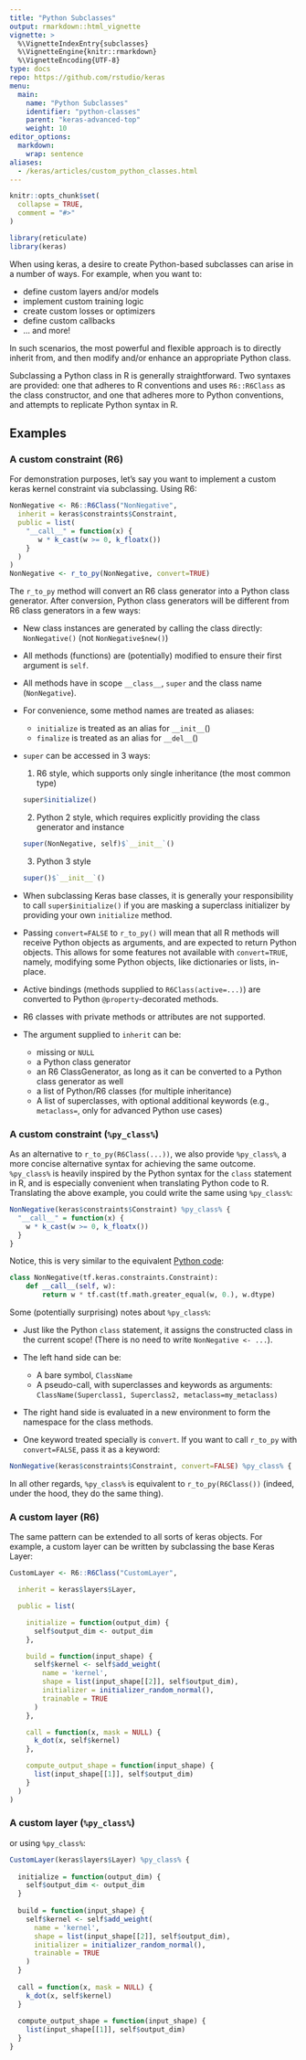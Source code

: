 ```yaml
---
title: "Python Subclasses"
output: rmarkdown::html_vignette
vignette: >
  %\VignetteIndexEntry{subclasses}
  %\VignetteEngine{knitr::rmarkdown}
  %\VignetteEncoding{UTF-8}
type: docs
repo: https://github.com/rstudio/keras
menu:
  main:
    name: "Python Subclasses"
    identifier: "python-classes"
    parent: "keras-advanced-top"
    weight: 10
editor_options:
  markdown:
    wrap: sentence
aliases:
  - /keras/articles/custom_python_classes.html
---
```


```r
knitr::opts_chunk$set(
  collapse = TRUE,
  comment = "#>"
)
```

```r
library(reticulate)
library(keras)
```

When using keras, a desire to create Python-based subclasses can arise in a number of ways.
For example, when you want to:

-   define custom layers and/or models
-   implement custom training logic
-   create custom losses or optimizers
-   define custom callbacks
-   ... and more!

In such scenarios, the most powerful and flexible approach is to directly inherit from, and then modify and/or enhance an appropriate Python class.

Subclassing a Python class in R is generally straightforward.
Two syntaxes are provided: one that adheres to R conventions and uses `R6::R6Class` as the class constructor, and one that adheres more to Python conventions, and attempts to replicate Python syntax in R.

## Examples

### A custom constraint (R6)

For demonstration purposes, let's say you want to implement a custom keras kernel constraint via subclassing.
Using R6:

```r
NonNegative <- R6::R6Class("NonNegative",
  inherit = keras$constraints$Constraint,
  public = list(
    "__call__" = function(x) {
       w * k_cast(w >= 0, k_floatx())
    }
  )
)
NonNegative <- r_to_py(NonNegative, convert=TRUE)
```

The `r_to_py` method will convert an R6 class generator into a Python class generator.
After conversion, Python class generators will be different from R6 class generators in a few ways:

-   New class instances are generated by calling the class directly: `NonNegative()` (not `NonNegative$new()`)

-   All methods (functions) are (potentially) modified to ensure their first argument is `self`.

-   All methods have in scope `__class__`, `super` and the class name (`NonNegative`).

-   For convenience, some method names are treated as aliases:

    -   `initialize` is treated as an alias for `__init__`()
    -   `finalize` is treated as an alias for `__del__`()

-   `super` can be accessed in 3 ways:

    1)  R6 style, which supports only single inheritance (the most common type)

    ``` .r
    super$initialize()
    ```

    2)  Python 2 style, which requires explicitly providing the class generator and instance

    ``` .r
    super(NonNegative, self)$`__init__`()
    ```

    3)  Python 3 style

    ``` .r
    super()$`__init__`()
    ```

-   When subclassing Keras base classes, it is generally your responsibility to call `super$initialize()` if you are masking a superclass initializer by providing your own `initialize` method.

-   Passing `convert=FALSE` to `r_to_py()` will mean that all R methods will receive Python objects as arguments, and are expected to return Python objects.
    This allows for some features not available with `convert=TRUE`, namely, modifying some Python objects, like dictionaries or lists, in-place.

-   Active bindings (methods supplied to `R6Class(active=...)`) are converted to Python `@property`-decorated methods.

-   R6 classes with private methods or attributes are not supported.

-   The argument supplied to `inherit` can be:

    -   missing or `NULL`
    -   a Python class generator
    -   an R6 ClassGenerator, as long as it can be converted to a Python class generator as well
    -   a list of Python/R6 classes (for multiple inheritance)
    -   A list of superclasses, with optional additional keywords (e.g., `metaclass=`, only for advanced Python use cases)

### A custom constraint (`%py_class%`)

As an alternative to `r_to_py(R6Class(...))`, we also provide `%py_class%`, a more concise alternative syntax for achieving the same outcome.
`%py_class%` is heavily inspired by the Python syntax for the `class` statement in R, and is especially convenient when translating Python code to R.
Translating the above example, you could write the same using `%py_class%`:

```r
NonNegative(keras$constraints$Constraint) %py_class% {
  "__call__" = function(x) {
    w * k_cast(w >= 0, k_floatx())
  }
}
```

Notice, this is very similar to the equivalent [Python code](https://www.tensorflow.org/versions/r2.5/api_docs/python/tf/keras/constraints/Constraint):

```python
class NonNegative(tf.keras.constraints.Constraint):
    def __call__(self, w):
        return w * tf.cast(tf.math.greater_equal(w, 0.), w.dtype)
```

Some (potentially surprising) notes about `%py_class%`:

-   Just like the Python `class` statement, it assigns the constructed class in the current scope!
    (There is no need to write `NonNegative <- ...`).

-   The left hand side can be:

    -   A bare symbol, `ClassName`
    -   A pseudo-call, with superclasses and keywords as arguments: `ClassName(Superclass1, Superclass2, metaclass=my_metaclass)`

-   The right hand side is evaluated in a new environment to form the namespace for the class methods.

-   One keyword treated specially is `convert`.
    If you want to call `r_to_py` with `convert=FALSE`, pass it as a keyword:

```r
NonNegative(keras$constraints$Constraint, convert=FALSE) %py_class% { ... }
```

In all other regards, `%py_class%` is equivalent to `r_to_py(R6Class())` (indeed, under the hood, they do the same thing).

### A custom layer (R6)

The same pattern can be extended to all sorts of keras objects.
For example, a custom layer can be written by subclassing the base Keras Layer:

```r
CustomLayer <- R6::R6Class("CustomLayer",

  inherit = keras$layers$Layer,

  public = list(

    initialize = function(output_dim) {
      self$output_dim <- output_dim
    },

    build = function(input_shape) {
      self$kernel <- self$add_weight(
        name = 'kernel',
        shape = list(input_shape[[2]], self$output_dim),
        initializer = initializer_random_normal(),
        trainable = TRUE
      )
    },

    call = function(x, mask = NULL) {
      k_dot(x, self$kernel)
    },

    compute_output_shape = function(input_shape) {
      list(input_shape[[1]], self$output_dim)
    }
  )
)
```

### A custom layer (`%py_class%`)

or using `%py_class%`:

```r
CustomLayer(keras$layers$Layer) %py_class% {
  
  initialize = function(output_dim) {
    self$output_dim <- output_dim
  }
  
  build = function(input_shape) {
    self$kernel <- self$add_weight(
      name = 'kernel',
      shape = list(input_shape[[2]], self$output_dim),
      initializer = initializer_random_normal(),
      trainable = TRUE
    )
  }
  
  call = function(x, mask = NULL) {
    k_dot(x, self$kernel)
  }
  
  compute_output_shape = function(input_shape) {
    list(input_shape[[1]], self$output_dim)
  }
}
```
